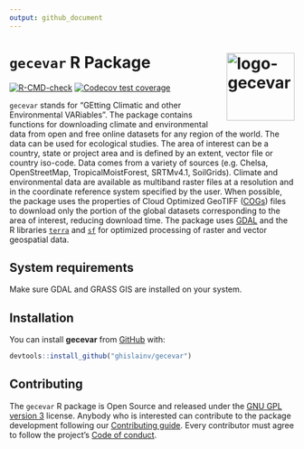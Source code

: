 ```yaml
---
output: github_document
---
```


<!-- README.md is generated from README.Rmd. Please edit that file -->

# `gecevar` R Package <img src="https://ecology.ghislainv.fr/gecevar/logo.svg" align="right" alt="logo-gecevar" width="120" />

[![R-CMD-check](https://github.com/ghislainv/gecevar/workflows/R-CMD-check/badge.svg)](https://github.com/ghislainv/gecevar/actions)
[![Codecov test coverage](https://codecov.io/gh/ghislainv/gecevar/branch/main/graph/badge.svg)](https://app.codecov.io/gh/ghislainv/gecevar?branch=main) 
<!-- [![CRAN Status](https://www.r-pkg.org/badges/version/gecevar)](https://cran.r-project.org/package=gecevar) -->
<!-- [![DOI](https://zenodo.org/badge/DOI/10.5281/zenodo.3253460.svg)](https://doi.org/10.5281/zenodo.3253460) -->
<!-- [![Downloads](https://cranlogs.r-pkg.org/badges/gecevar)](https://cran.r-project.org/package=gecevar) -->

`gecevar` stands for "GEtting Climatic and other Environmental VARiables". The package contains functions for downloading climate and environmental data from open and free online datasets for any region of the world. The data can be used for ecological studies. The area of interest can be a country, state or project area and is defined by an extent, vector file or country iso-code. Data comes from a variety of sources (e.g. Chelsa, OpenStreetMap, TropicalMoistForest, SRTMv4.1, SoilGrids). Climate and environmental data are available as multiband raster files at a resolution and in the coordinate reference system specified by the user. When possible, the package uses the properties of Cloud Optimized GeoTIFF ([COGs](https://www.cogeo.org/)) files to download only the portion of the global datasets corresponding to the area of interest, reducing download time. The package uses [GDAL](https://gdal.org/) and the R libraries [`terra`](https://rspatial.org/) and [`sf`](https://r-spatial.github.io/sf/) for optimized processing of raster and vector geospatial data.

## System requirements

Make sure GDAL and GRASS GIS are installed on your system.

## Installation

You can install **gecevar** from [GitHub](https://github.com/ghislainv/gecevar) with:

```r
devtools::install_github("ghislainv/gecevar")
```

## Contributing

The `gecevar` R package is Open Source and released under the [GNU GPL version 3](https://www.gnu.org/licenses/gpl-3.0.en.html) license. Anybody who is interested can contribute to the package development following our [Contributing guide](CONTRIBUTING.html). Every contributor must agree to follow the project's [Code of conduct](CODE_OF_CONDUCT.html).
